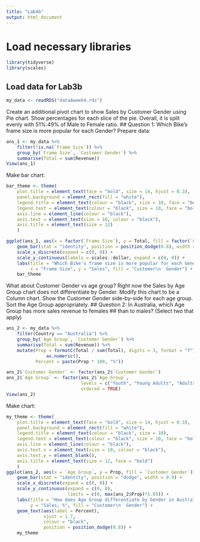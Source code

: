 ```yaml
---
title: "Lab4b"
output: html_document
---
```


# Load necessary libraries
```r
library(tidyverse)
library(scales)
```
## Load data for Lab3b
```r
my_data <- readRDS("data4week4.rds")
```
Create an additional pivot chart to show Sales by Customer Gender using
Pie chart. Show percentages for each slice of the pie. Overall, it is split
evenly with 51%:49% of Male to Female ratio.
## Question 1: Which Bike's frame size is more popular for each Gender?
Prepare data:
```r
ans_1 <- my_data %>%
    filter(!is.na(`Frame Size`)) %>%
    group_by(`Frame Size`, `Customer Gender`) %>%
    summarise(Total = sum(Revenue))
View(ans_1)
```
Make bar chart:
```r
bar_theme <- theme(
    plot.title = element_text(face = "bold", size = 14, hjust = 0.3),
    panel.background = element_rect(fill = "white"),
    legend.title = element_text(colour = "black", size = 10, face = "bold"),
    legend.text = element_text(colour = "black", size = 10, face = "bold"),
    axis.line = element_line(colour = "black"),
    axis.text = element_text(size = 10, colour = "black"),
    axis.title = element_text(size = 12)
    )

ggplot(ans_1, aes(x = factor(`Frame Size`), y = Total, fill = factor(`Customer Gender`))) +
    geom_bar(stat = "identity", position = position_dodge(0.6), width = 0.5) +
    scale_x_discrete(expand = c(0, 0)) +
    scale_y_continuous(labels = scales::dollar, expand = c(0, 0)) +
    labs(title = "Which Bike's frame size is more popular for each Gender",
         x = "Frame Size", y = "Sales", fill = "Customer\n  Gender") +
    bar_theme
```
What about Customer Gender vs age group? Right now the Sales by Age Group chart
does not differentiate by Gender. Modify this chart to be a Column chart. Show
the Customer Gender side-by-side for each age group. Sort the Age Group
appropriately.
## Question 2: In Australia, which Age Group has more sales revenue to females
## than to males? (Select two that apply)
```r
ans_2 <- my_data %>%
    filter(Country == "Australia") %>%
    group_by(`Age Group`, `Customer Gender`) %>%
    summarise(Total = sum(Revenue)) %>%
    mutate(Prop = formatC(Total / sum(Total), digits = 3, format = "f") %>%
               as.numeric(),
           Percent = paste(Prop * 100, "%"))

ans_2$`Customer Gender` <- factor(ans_2$`Customer Gender`)
ans_2$`Age Group` <- factor(ans_2$`Age Group`,
                            levels = c("Youth", "Young Adults", "Adults", "Seniors"),
                            ordered = TRUE)
View(ans_2)
```
Make chart:
```r
my_theme <- theme(
    plot.title = element_text(face = "bold", size = 14, hjust = 0.3),
    panel.background = element_rect(fill = "white"),
    legend.title = element_text(colour = "black", size = 10),
    legend.text = element_text(colour = "black", size = 10, face = "bold"),
    axis.line = element_line(colour = "black"),
    axis.text.x = element_text(size = 10, colour = "black"),
    axis.text.y = element_blank(),
    axis.title = element_text(size = 12, face = "bold")
    )
ggplot(ans_2, aes(x = `Age Group`, y = Prop, fill = `Customer Gender`)) +
    geom_bar(stat = "identity", position = "dodge", width = 0.9) +
    scale_x_discrete(expand = c(0, 0)) +
    scale_y_continuous(expand = c(0, 0),
                       limits = c(0, max(ans_2$Prop)*1.05)) +
    labs(title = "How does Age Group differentiate by Gender in Australia?",
         y = "Sales, %", fill = "Customer\n  Gender") +
    geom_text(aes(label = Percent),
              vjust = 1.7,
              colour = "black",
              position = position_dodge(0.8)) +
    my_theme
```

